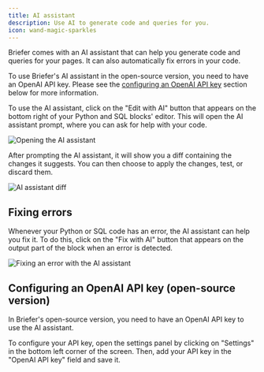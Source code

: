 ```yaml
---
title: AI assistant
description: Use AI to generate code and queries for you.
icon: wand-magic-sparkles
---
```


Briefer comes with an AI assistant that can help you generate code and queries for your pages. It can also automatically fix errors in your code.

<Warning>To use Briefer's AI assistant in the open-source version, you need to have an OpenAI API key. Please see the [configuring an OpenAI API key](#configuring-an-openai-api-key-open-source-version) section below for more information.</Warning>

To use the AI assistant, click on the "Edit with AI" button that appears on the bottom right of your Python and SQL blocks' editor. This will open the AI assistant prompt, where you can ask for help with your code.

<Frame caption="Opening the AI assistant from a Python block.">
  <img src="/images/open-ai-assistant.png" alt="Opening the AI assistant" />
</Frame>

After prompting the AI assistant, it will show you a diff containing the changes it suggests. You can then choose to apply the changes, test, or discard them.

<Frame caption="An example of a diff generated by the AI assistant.">
  <img src="/images/ai-assistant-diff.png" alt="AI assistant diff" />
</Frame>

## Fixing errors

Whenever your Python or SQL code has an error, the AI assistant can help you fix it. To do this, click on the "Fix with AI" button that appears on the output part of the block when an error is detected.

<Frame caption="Fixing an error with the AI assistant.">
  <img src="/images/fix-with-ai.png" alt="Fixing an error with the AI assistant" />
</Frame>

## Configuring an OpenAI API key (open-source version)

In Briefer's open-source version, you need to have an OpenAI API key to use the AI assistant.

To configure your API key, open the settings panel by clicking on "Settings" in the bottom left corner of the screen. Then, add your API key in the "OpenAI API key" field and save it.

